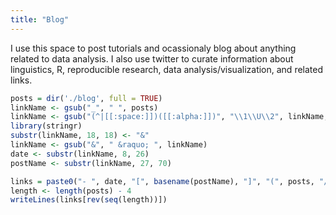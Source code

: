 ```yaml
---
title: "Blog"
---
```


I use this space to post tutorials and ocassionaly blog about anything related 
to data analysis. I also use twitter to curate information about linguistics, R, 
reproducible research, data analysis/visualization, and related links.

<div class="row">
 <div class="col-md-6">


```r
posts = dir('./blog', full = TRUE)
linkName <- gsub("_", " ", posts)
linkName <- gsub("(^|[[:space:]])([[:alpha:]])", "\\1\\U\\2", linkName, perl = TRUE)
library(stringr)
substr(linkName, 18, 18) <- "&"
linkName <- gsub("&", " &raquo; ", linkName)
date <- substr(linkName, 8, 26)
postName <- substr(linkName, 27, 70)

links = paste0("- ", date, "[", basename(postName), "]", "(", posts, "/index.html)")
length <- length(posts) - 4
writeLines(links[rev(seq(length))])
```

</br></br>

 </div>


 <div class="col-md-6">

<a class="twitter-timeline" data-width="350" data-height="300" data-theme="light" data-link-color="#a00" href="https://twitter.com/jvcasill"></a> <script async src="//platform.twitter.com/widgets.js" charset="utf-8"></script>

</br></br>

</div>
